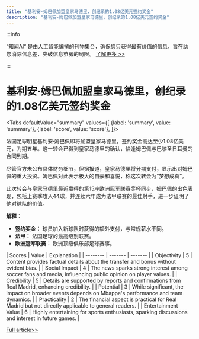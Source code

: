 ```yaml
---
title: "基利安·姆巴佩加盟皇家马德里，创纪录的1.08亿美元签约奖金"
description: "基利安·姆巴佩加盟皇家马德里，创纪录的1.08亿美元签约奖金"
---
```



:::info

“知闻AI“ 是由人工智能编撰的刊物集合，确保您只获得最有价值的信息，旨在助您消除信息差，突破信息茧房的局限。  [了解更多 >>](/zh-Hans/docs/guides)

:::

# 基利安·姆巴佩加盟皇家马德里，创纪录的1.08亿美元签约奖金


<Tabs
	defaultValue="summary"
	values={[
	{label: 'summary', value: 'summary'},
	{label: 'score', value: 'score'},
]}>
<TabItem value="summary">


法国足球明星基利安·姆巴佩即将加盟皇家马德里，签约奖金高达至少1.08亿美元，为期五年。这一转会已得到皇家马德里的确认，恰逢姆巴佩与巴黎圣日耳曼的合同到期。

尽管官方未公布具体财务细节，但据报道，皇家马德里将分期支付，显示出对姆巴佩的重大投资。姆巴佩对此表示极大的自豪和喜悦，称这次转会为“梦想成真”。

此次转会与皇家马德里最近赢得的第15座欧洲冠军联赛奖杯同步，姆巴佩的出色表现，包括上赛季攻入44球，并连续六年成为法甲联赛的最佳射手，进一步证明了他对球队的价值。

**解释：**
- **签约奖金：** 球员加入新球队时获得的额外支付，与常规薪水不同。
- **法甲：** 法国足球的最高级别联赛。
- **欧洲冠军联赛：** 欧洲顶级俱乐部足球赛事。
</TabItem>
<TabItem value="score">
	| Scores     | Value   | Explanation |
	| -------- | ------- | ------- |
	| Objectivity  | 5    | Content provides factual details about the transfer and bonus without evident bias.    |
	| Social Impact | 4     | The news sparks strong interest among soccer fans and media, influencing public opinion on player values.    |
	| Credibility    | 5    | Details are supported by reports and confirmations from Real Madrid, enhancing credibility.    |
	| Potential    | 3    | While significant, the impact on broader events depends on Mbappe's performance and team dynamics.    |
	| Practicality    | 2    | The financial aspect is practical for Real Madrid but not directly applicable to general readers.    |
	| Entertainment Value    | 6    | Highly entertaining for sports enthusiasts, sparking discussions and interest in future games.    |
</TabItem>
</Tabs>

[Full article>>](https://www.cnbc.com/2024/06/04/real-madrid-mbappe-reportedly-set-to-receive-108-million-bonus.html)
